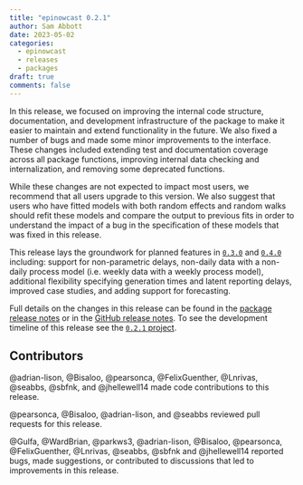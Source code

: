 ```yaml
---
title: "epinowcast 0.2.1"
author: Sam Abbott
date: 2023-05-02
categories:
  - epinowcast
  - releases
  - packages
draft: true
comments: false
---
```


In this release, we focused on improving the internal code structure, documentation, and development infrastructure of the package to make it easier to maintain and extend functionality in the future. We also fixed a number of bugs and made some minor improvements to the interface. These changes included extending test and documentation coverage across all package functions, improving internal data checking and internalization, and removing some deprecated functions.

While these changes are not expected to impact most users, we recommend that all users upgrade to this version. We also suggest that users who have fitted models with both random effects and random walks should refit these models and compare the output to previous fits in order to understand the impact of a bug in the specification of these models that was fixed in this release.

This release lays the groundwork for planned features in [`0.3.0`](https://github.com/orgs/epinowcast/projects/1) and [`0.4.0`](https://github.com/orgs/epinowcast/projects/2) including: support for non-parametric delays, non-daily data with a non-daily process model (i.e. weekly data with a weekly process model), additional flexibility specifying generation times and latent reporting delays, improved case studies, and adding support for forecasting.

Full details on the changes in this release can be found in the [package release notes](https://package.epinowcast.org/news/index.html) or in the [GitHub release notes](https://github.com/epinowcast/epinowcast/releases/tag/v0.2.1). To see the development timeline of this release see the [`0.2.1` project](https://github.com/orgs/epinowcast/projects/3).

## Contributors

@adrian-lison, @Bisaloo, @pearsonca, @FelixGuenther, @Lnrivas, @seabbs, @sbfnk, and @jhellewell14 made code contributions to this release.

@pearsonca, @Bisaloo, @adrian-lison, and @seabbs reviewed pull requests for this release.

@Gulfa, @WardBrian, @parkws3, @adrian-lison, @Bisaloo, @pearsonca, @FelixGuenther, @Lnrivas, @seabbs, @sbfnk and @jhellewell14 reported bugs, made suggestions, or contributed to discussions that led to improvements in this release.